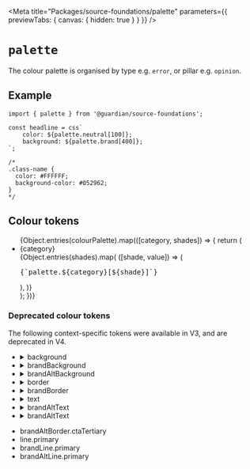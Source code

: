 
<Meta
	title="Packages/source-foundations/palette"
	parameters={{ previewTabs: { canvas: { hidden: true } } }}
/>

# `palette`

The colour palette is organised by type e.g. `error`, or pillar e.g. `opinion`.

## Example

```tsx
import { palette } from '@guardian/source-foundations';

const headline = css`
	color: ${palette.neutral[100]};
	background: ${palette.brand[400]};
`;

/*
.class-name {
  color: #FFFFFF;
  background-color: #052962;
}
*/
```

## Colour tokens

<Story name="palette">
	<div className="columns">
		<div className="tokens__list">
			<ul>
				{Object.entries(colourPalette).map(([category, shades]) => {
					return (
						<li className="tokens__list__item" key={category}>
							<summary className="tokens__list__category">
								{category}
							</summary>
							<div>
								{Object.entries(shades).map(
									([shade, value]) => (
										<div className="tokens__list__row">
											<div className="tokens__list__value">
												<div
													className="tokens__list__value__swatch"
													style={{
														backgroundColor: value,
													}}
												/>
											</div>
											<span>
												<pre>{`palette.${category}[${shade}]`}</pre>
											</span>
										</div>
									),
								)}
							</div>
						</li>
					);
				})}
			</ul>
		</div>
		<div className="aside">
			<aside>
				<h3>Deprecated colour tokens</h3>
				<p>
					The following context-specific tokens were available in V3,
					and are deprecated in V4.
				</p>
				<ul className="aside__dropdown">
					<li>
						<details>
							<summary>background</summary>
							background.primary, background.secondary,
							background.inverse, background.ctaPrimary,
							background.ctaPrimaryHover, background.ctaSecondary,
							background.ctaSecondaryHover,
							background.ctaTertiaryHover, background.input,
							background.inputChecked
						</details>
					</li>
					<li>
						<details>
							<summary>brandBackground</summary>
							brandBackground.primary, brandBackground.ctaPrimary,
							brandBackground.ctaPrimaryHover,
							brandBackground.ctaSecondary,
							brandBackground.ctaSecondaryHover,
							brandBackground.ctaTertiaryHover,
							brandBackground.inputChecked
						</details>
					</li>
					<li>
						<details>
							<summary>brandAltBackground</summary>
							brandAltBackground.primary,
							brandAltBackground.ctaPrimary,
							brandAltBackground.ctaPrimaryHover,
							brandAltBackground.ctaSecondary,
							brandAltBackground.ctaSecondaryHover,
							brandAltBackground.ctaTertiaryHover
						</details>
					</li>
					<li>
						<details>
							<summary>border</summary>
							border.primary, border.secondary, border.success,
							border.error, border.ctaTertiary, border.input,
							border.inputChecked, border.inputHover,
							border.inputActive, border.focusHalo
						</details>
					</li>
					<li>
						<details>
							<summary>brandBorder</summary>
							brandBorder.primary, brandBorder.secondary,
							brandBorder.success, brandBorder.error,
							brandBorder.ctaTertiary, brandBorder.input,
							brandBorder.inputChecked, brandBorder.inputHover
						</details>
					</li>
					<li>
						<details>
							<summary>text</summary>
							text.primary, text.supporting, text.success,
							text.error, text.ctaPrimary, text.ctaSecondary,
							text.ctaTertiary, text.anchorPrimary,
							text.anchorSecondary, text.userInput,
							text.inputLabel, text.inputError,
							text.inputLabelSupporting, text.inputChecked,
							text.inputHover, text.groupLabel,
							text.groupLabelSupporting, text.newsInverse
							text.inputChecked, text.inputHover
						</details>
					</li>
					<li>
						<details>
							<summary>brandAltText</summary>
							brandText.primary, brandText.supporting,
							brandText.success, brandText.error,
							brandText.ctaPrimary, brandText.ctaSecondary,
							brandText.ctaTertiary, brandText.anchorPrimary,
							brandText.anchorPrimaryHover, brandText.userInput,
							brandText.inputLabel, brandText.inputLabelSupporting
						</details>
					</li>
					<li>
						<details>
							<summary>brandAltText</summary>
							brandAltText.primary, brandAltText.supporting,
							brandAltText.ctaPrimary, brandAltText.ctaSecondary,
							brandAltText.ctaTertiary, brandAltText.anchorPrimary
						</details>
					</li>
				</ul>
				<ul className="aside__list">
					<li>brandAltBorder.ctaTertiary</li>
					<li>line.primary</li>
					<li> brandLine.primary</li>
					<li>brandAltLine.primary</li>
				</ul>
			</aside>
		</div>
	</div>
</Story>
